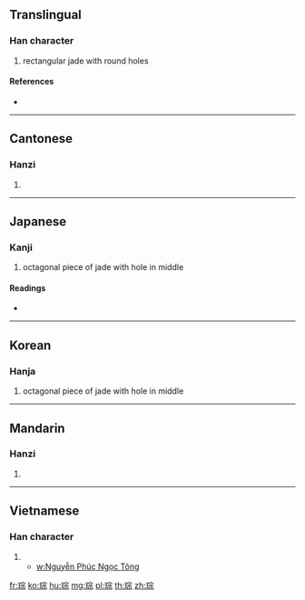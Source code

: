 {{character info/new}}
==Translingual==

===Han character===
{{Han char|rn=96|rad=玉|as=08|sn=12|four=13191|canj=MGJMF|ids=⿰𤣩宗}}

# rectangular jade with round holes
{{wikipedia|Cong (jade)}}

====References====
* {{Han ref|kx=0735.040|dkj=21071|dj=1147.020|hdz=21123.110|uh=742E|ud=29742|bh=DA7A|bd=55930}}

----

==Cantonese==

===Hanzi===
{{yue-hanzi|jyut=cung4|y=chung4}}

# {{defn|lang=yue|sort=玉08}}

----

==Japanese==

===Kanji===
{{ja-kanji|grade=|rs=玉08}}

# octagonal piece of jade with hole in middle

====Readings====
* {{ja-readings|on=[[そう]] (sō), [[ず]] (zu), [[す]] (su)|kun=|nanori=}}

----

==Korean==

===Hanja===
{{ko-hanja|hangeul=종|eumhun=|rv=jong|mr=chong|y=cong}}

# octagonal piece of jade with hole in middle

----

==Mandarin==

===Hanzi===
{{cmn-hanzi|pin=[[cóng]] ([[cong2]])|wg=ts'ung<sup>2</sup>}}

# {{defn|lang=cmn|sort=玉08}}

----

==Vietnamese==

===Han character===
{{vi-hantu|[[tông]]|rs=玉08}}
# {{defn|vi|Proper name}}
#* [[w:Nguyễn Phúc Ngọc Tông]]

[[fr:琮]]
[[ko:琮]]
[[hu:琮]]
[[mg:琮]]
[[pl:琮]]
[[th:琮]]
[[zh:琮]]